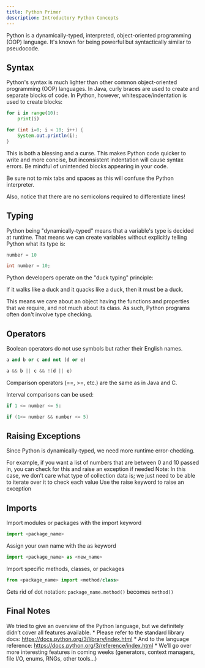 ```yaml
---
title: Python Primer
description: Introductory Python Concepts
---
```


Python is a dynamically-typed, interpreted, object-oriented programming (OOP) language. It's known for being powerful but syntactically similar to pseudocode.

## Syntax

Python's syntax is much lighter than other common object-oriented programming (OOP) languages. In Java, curly braces are used to create and separate blocks of code. In Python, however, whitespace/indentation is used to create blocks:

```python tab="Python"
for i in range(10):
    print(i)
```

```java tab="Java"
for (int i=0; i < 10; i++) {
    System.out.println(i);
}
```

This is both a blessing and a curse. This makes Python code quicker to write and more concise, but inconsistent indentation will cause syntax errors. Be mindful of unintended blocks appearing in your code.

<Callout type="warn">Be sure not to mix tabs and spaces as this will confuse the Python interpreter.</Callout>

Also, notice that there are no semicolons required to differentiate lines!

## Typing

Python being "dynamically-typed" means that a variable's type is decided at runtime. That means we can create variables without explicitly telling Python what its type is:

```python tab="Python"
number = 10
```

```java tab="Java"
int number = 10;
```

Python developers operate on the "duck typing" principle: 

<Callout>If it walks like a duck and it quacks like a duck, then it must be a duck.</Callout>

This means we care about an object having the functions and properties that we require, and not much about its class. As such, Python programs often don't involve type checking.


## Operators

Boolean operators do not use symbols but rather their English names.

```python tab="Python"
a and b or c and not (d or e)
```

```java tab="Java"
a && b || c && !(d || e)
```

Comparison operators (==, >=, etc.) are the same as in Java and C. 

Interval comparisons can be used:

```python tab="Python"
if 1 <= number <= 5:
```

```java tab="Java"
if (1<= number && number <= 5)
```

## Raising Exceptions 

Since Python is dynamically-typed, we need more runtime error-checking. 

For example, if you want a list of numbers that are between 0 and 10 passed in, you can check for this and raise an exception if needed
<Callout> 
Note: In this case, we don’t care what type of collection data is; 
we just need to be able to iterate over it to check each value
Use the raise keyword to raise an exception 
</Callout>




## Imports

Import modules or packages with the import keyword
```python
import <package_name> 
```

Assign your own name with the as keyword
```python
import <package_name> as <new_name>
```

Import specific methods, classes, or packages
```python
from <package_name> import <method/class>
```

Gets rid of dot notation: ```package_name.method()``` becomes ```method()```


## Final Notes


We tried to give an overview of the Python language, but we definitely didn’t cover all features available. 
    * Please refer to the standard library docs: https://docs.python.org/3/library/index.html
    * And to the language reference: https://docs.python.org/3/reference/index.html
    * We’ll go over more interesting features in coming weeks (generators, context managers, file I/O, enums, RNGs, other tools…)







